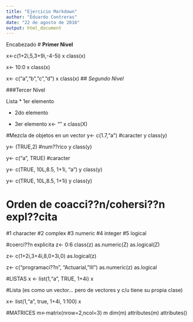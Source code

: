```yaml
---
title: "Ejercicio Markdown"
author: "Eduardo Contreras"
date: "22 de agosto de 2016"
output: html_document
---
```


Encabezado
# **Primer Nivel**

x<-c(1+2i,5,3+9i,-4-5i)
x
class(x)

x<- 10:0
x
class(x)

x<- c("a","b","c","d")
x
class(x)
## *Segundo Nivel*

###Tercer Nivel

Lista
* 1er elemento

* 2do elemento

* 3er elemento
x<- ""
x
class(X)


#Mezcla de objetos en un vector
y<- c(1.7,"a") #caracter
y 
class(y)

y<- (TRUE,2)  #num??rico
y
class(y)

y<- c("a", TRUE) #caracter

y<- c(TRUE, 10L,8.5, 1+1i, "a")
y
class(y)

y<- c(TRUE, 10L,8.5, 1+1i)
y
class(y)

# Orden de coacci??n/cohersi??n expl??cita
#1 character
#2 complex
#3 numeric
#4 integer
#5 logical

#coerci??n explicita
z<- 0:6
class(z)
as.numeric(Z)
as.logical(Z)

z<- c(1+2i,3+4i,8,0+3i,0)
as.logical(z)



z<- c("programaci??n", "Actuarial, "III")
as.numeric(z)
as.logical






#LISTAS
x <- list(1,"a", TRUE, 1+4i)
x

#Lista (es como un vector... pero de vectores y c/u tiene su propia clase)

x<- list(1,"a", true, 1+4i, 1:100)
x


#MATRICES
m<-matrix(nrow=2,ncol=3)
m
dim(m)
attributes(m)
attributes()


